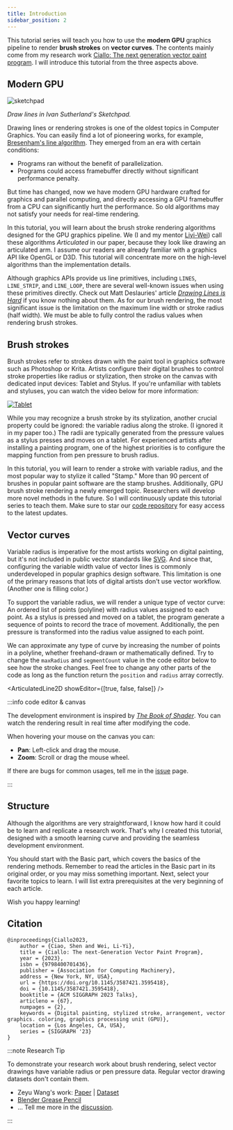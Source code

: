 ```yaml
---
title: Introduction
sidebar_position: 2
---
```


This tutorial series will teach you how to use the **modern GPU** graphics pipeline to render **brush strokes** on **vector curves**.
The contents mainly come from my research work [Ciallo: The next generation vector paint program][Ciallo].
I will introduce this tutorial from the three aspects above.

## Modern GPU

![sketchpad](./sketchpad.gif)

_Draw lines in Ivan Sutherland's Sketchpad._

Drawing lines or rendering strokes is one of the oldest topics in Computer Graphics.
You can easily find a lot of pioneering works, for example, [Bresenham's line algorithm](https://en.wikipedia.org/wiki/Bresenham%27s_line_algorithm).
They emerged from an era with certain conditions:

- Programs ran without the benefit of parallelization.
- Programs could access framebuffer directly without significant performance penalty.

But time has changed, now we have modern GPU hardware crafted for graphics and parallel computing,
and directly accessing a GPU framebuffer from a CPU can significantly hurt the performance.
So old algorithms may not satisfy your needs for real-time rendering.

In this tutorial, you will learn about the brush stroke rendering algorithms designed for the GPU graphics pipeline.
We (I and my mentor [Liyi-Wei](https://www.liyiwei.org/)) call these algorithms _Articulated_ in our paper, because they look like drawing an articulated arm.
I assume our readers are already familiar with a graphics API like OpenGL or D3D.
This tutorial will concentrate more on the high-level algorithms than the implementation details.

Although graphics APIs provide us line primitives, including `LINES`, `LINE_STRIP`, and `LINE_LOOP`,
there are several well-known issues when using these primitives directly.
Check out Matt Deslauries' article [_Drawing Lines is Hard_](https://mattdesl.svbtle.com/drawing-lines-is-hard#line-primitives_1) if you know nothing about them.
As for our brush rendering, the most significant issue is the limitation on the maximum line width or stroke radius (half width).
We must be able to fully control the radius values when rendering brush strokes.

## Brush strokes

Brush strokes refer to strokes drawn with the paint tool in graphics software such as Photoshop or Krita.
Artists configure their digital brushes to control stroke properties like radius or stylization,
then stroke on the canvas with dedicated input devices: Tablet and Stylus.
If you're unfamiliar with tablets and styluses, you can watch the video below for more information:

[![Tablet](https://img.youtube.com/vi/83BRMfjJXIk/maxresdefault.jpg)](https://www.youtube.com/watch?app=desktop&v=83BRMfjJXIk)

While you may recognize a brush stroke by its stylization, another crucial property could be ignored: the variable radius along the stroke.
(I ignored it in my paper too.)
The radii are typically generated from the pressure values as a stylus presses and moves on a tablet.
For experienced artists after installing a painting program, one of the highest priorities is to configure the mapping function from pen pressure to brush radius.

In this tutorial, you will learn to render a stroke with variable radius, and the most popular way to stylize it called "Stamp."
More than 90 percent of brushes in popular paint software are the stamp brushes.
Additionally, GPU brush stroke rendering a newly emerged topic.
Researchers will develop more novel methods in the future.
So I will continuously update this tutorial series to teach them.
Make sure to star our [code repository] for easy access to the latest updates.

## Vector curves

Variable radius is imperative for the most artists working on digital painting,
but it's not included in public vector standards like [SVG](https://www.w3.org/Graphics/SVG/WG/wiki/Proposals/Variable_width_stroke).
And since that, configuring the variable width value of vector lines is commonly underdeveloped in popular graphics design software.
This limitation is one of the primary reasons that lots of digital artists don't use vector workflow.
(Another one is filling color.)

To support the variable radius, we will render a unique type of vector curve:
An ordered list of points (polyline) with radius values assigned to each point.
As a stylus is pressed and moved on a tablet, the program generate a sequence of points to record the trace of movement.
Additionally, the pen pressure is transformed into the radius value assigned to each point.

We can approximate any type of curve by increasing the number of points in a polyline, whether freehand-drawn or mathematically defined.
Try to change the `maxRadius` and `segmentCount` value in the code editor below to see how the stroke changes.
Feel free to change any other parts of the code as long as the function return the `position` and `radius` array correctly.


<ArticulatedLine2D showEditor={[true, false, false]} />

:::info code editor & canvas

The development environment is inspired by [_The Book of Shader_].
You can watch the rendering result in real time after modifying the code.

When hovering your mouse on the canvas you can:

- **Pan**: Left-click and drag the mouse.
- **Zoom**: Scroll or drag the mouse wheel.

If there are bugs for common usages, tell me in the [issue](https://github.com/ShenCiao/brush-stroke-tutorial/issues) page.

:::

## Structure

Although the algorithms are very straightforward, I know how hard it could be to learn and replicate a research work.
That's why I created this tutorial, designed with a smooth learning curve and providing the seamless development environment.

You should start with the Basic part, which covers the basics of the rendering methods.
Remember to read the articles in the Basic part in its original order, or you may miss something important.
Next, select your favorite topics to learn.
I will list extra prerequisites at the very beginning of each article.

Wish you happy learning!

## Citation

```
@inproceedings{Ciallo2023,
    author = {Ciao, Shen and Wei, Li-Yi},
    title = {Ciallo: The next-Generation Vector Paint Program},
    year = {2023},
    isbn = {9798400701436},
    publisher = {Association for Computing Machinery},
    address = {New York, NY, USA},
    url = {https://doi.org/10.1145/3587421.3595418},
    doi = {10.1145/3587421.3595418},
    booktitle = {ACM SIGGRAPH 2023 Talks},
    articleno = {67},
    numpages = {2},
    keywords = {Digital painting, stylized stroke, arrangement, vector graphics. coloring, graphics processing unit (GPU)},
    location = {Los Angeles, CA, USA},
    series = {SIGGRAPH '23}
}
```

:::note Research Tip

To demonstrate your research work about brush rendering, select vector drawings have variable radius or pen pressure data.
Regular vector drawing datasets don't contain them.

- Zeyu Wang's work: [Paper](https://dl.acm.org/doi/10.1145/3450626.3459819) | [Dataset](https://github.com/zachzeyuwang/tracing-vs-freehand)
- [Blender Grease Pencil](https://cloud.blender.org/p/gallery/5b642e25bf419c1042056fc6)
- ... Tell me more in the [discussion](https://github.com/ShenCiao/brush-stroke-tutorial/discussions/1).

:::

[code repository]: https://github.com/ShenCiao/BrushStrokeTutorial
[Ciallo]: https://github.com/ShenCiao/Ciallo
[_The Book of Shader_]: https://thebookofshaders.com/

